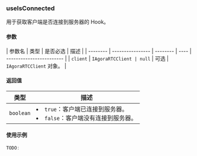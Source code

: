 ### useIsConnected

用于获取客户端是否连接到服务器的 Hook。

#### 参数

| 参数名   | 类型             | 是否必选 | 描述 |
| -------- | ---------------- | -------- | ---- | ------------------------ |
| `client` | `IAgoraRTCClient | null`    | 可选 | `IAgoraRTCClient` 对象。 |

#### 返回值

| 类型      | 描述                                                                              |
| --------- | --------------------------------------------------------------------------------- |
| `boolean` | <li>`true`：客户端已连接到服务器。</li><li>`false`：客户端没有连接到服务器。</li> |

#### 使用示例

```jsx
TODO:
```

